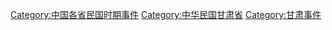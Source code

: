 [[Category:中国各省民国时期事件|Category:中国各省民国时期事件]]
[[Category:中华民国甘肃省|Category:中华民国甘肃省]]
[[Category:甘肃事件|Category:甘肃事件]]